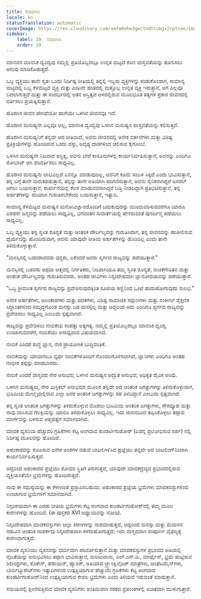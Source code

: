 ```yaml
---
title: ಔಷಧಗಳು
locale: kn
statusTranslation: automatic
coverImage: https://res.cloudinary.com/xmfm6mhw3gwctndtcubgx2rptnae/image/upload/v1741354419/small_cover_la_gran_rebelion_28716e29d2.webp
sidebar:
    label: 19. ಔಷಧಗಳು
    order: 19
---
```

ಮಾನವನ ಮಾನಸಿಕ ದ್ವಂದ್ವವು ನಮ್ಮಲ್ಲಿ ಪ್ರತಿಯೊಬ್ಬರಲ್ಲೂ ಉನ್ನತ ಮಟ್ಟದ ಕಠಿಣ ವಾಸ್ತವತೆಯನ್ನು ತೋರಿಸಲು ಅನುವು ಮಾಡಿಕೊಡುತ್ತದೆ.

ಒಬ್ಬ ವ್ಯಕ್ತಿಯು ತಾನೇ ಸ್ವತಃ ಒಂದು ನಿರ್ದಿಷ್ಟ ರೀತಿಯಲ್ಲಿ ತನ್ನಲ್ಲಿ ಇಬ್ಬರು ವ್ಯಕ್ತಿಗಳನ್ನು ಕಂಡುಕೊಂಡಾಗ, ಸಾಮಾನ್ಯ ಮಟ್ಟದಲ್ಲಿ ಒಬ್ಬ ಕೆಳಮಟ್ಟದ ವ್ಯಕ್ತಿ ಮತ್ತು ಎಂಟನೇ ಹಂತದಲ್ಲಿ ಮತ್ತೊಬ್ಬ ಉನ್ನತ ವ್ಯಕ್ತಿ ಇರುತ್ತಾನೆ, ಆಗ ಎಲ್ಲವೂ ಬದಲಾಗುತ್ತದೆ ಮತ್ತು ಈ ಸಂದರ್ಭದಲ್ಲಿ ಆತನ ಅಸ್ತಿತ್ವದ ಆಳದಲ್ಲಿರುವ ಮೂಲಭೂತ ತತ್ವಗಳ ಪ್ರಕಾರ ಜೀವನದಲ್ಲಿ ವರ್ತಿಸಲು ಪ್ರಯತ್ನಿಸುತ್ತಾನೆ.

ಹೊರಗಿನ ಜೀವನ ಹೇಗಿದೆಯೋ ಹಾಗೆಯೇ ಒಳಗಿನ ಜೀವನವೂ ಇದೆ.

ಹೊರಗಿನ ಮನುಷ್ಯನೇ ಎಲ್ಲವೂ ಅಲ್ಲ, ಮಾನಸಿಕ ದ್ವಂದ್ವವು ಒಳಗಿನ ಮನುಷ್ಯನ ವಾಸ್ತವತೆಯನ್ನು ಕಲಿಸುತ್ತದೆ.

ಹೊರಗಿನ ಮನುಷ್ಯನಿಗೆ ತನ್ನದೇ ಆದ ರೀತಿಯಿದೆ, ಅವನು ಜೀವನದಲ್ಲಿ ಅನೇಕ ವರ್ತನೆಗಳು ಮತ್ತು ವಿಶಿಷ್ಟ ಪ್ರತಿಕ್ರಿಯೆಗಳನ್ನು ಹೊಂದಿರುವ ಒಂದು ವಸ್ತು, ಅದೃಶ್ಯ ದಾರಗಳಿಂದ ಚಲಿಸುವ ಕೈಗೊಂಬೆ.

ಒಳಗಿನ ಮನುಷ್ಯನೇ ನಿಜವಾದ ಅಸ್ತಿತ್ವ, ಅವನು ಬೇರೆ ಕಾನೂನುಗಳಲ್ಲಿ ಕಾರ್ಯನಿರ್ವಹಿಸುತ್ತಾನೆ, ಅವನನ್ನು ಎಂದಿಗೂ ರೋಬಾಟ್ ಆಗಿ ಪರಿವರ್ತಿಸಲು ಸಾಧ್ಯವಿಲ್ಲ.

ಹೊರಗಿನ ಮನುಷ್ಯನು ಲಾಭವಿಲ್ಲದೆ ಏನನ್ನೂ ಮಾಡುವುದಿಲ್ಲ, ಅವನಿಗೆ ಕಡಿಮೆ ಸಂಬಳ ಸಿಕ್ಕಿದೆ ಎಂದು ಭಾವಿಸುತ್ತಾನೆ, ತನ್ನ ಬಗ್ಗೆ ತಾನೇ ಮರುಕಪಡುತ್ತಾನೆ, ತನ್ನನ್ನು ತಾನೇ ಅತಿಯಾಗಿ ಪರಿಗಣಿಸುತ್ತಾನೆ, ಅವನು ಸೈನಿಕನಾಗಿದ್ದರೆ ಜನರಲ್ ಆಗಲು ಬಯಸುತ್ತಾನೆ, ಕಾರ್ಖಾನೆಯಲ್ಲಿ ಕೆಲಸ ಮಾಡುವವನಾಗಿದ್ದರೆ ಬಡ್ತಿ ನೀಡದಿದ್ದಾಗ ಪ್ರತಿಭಟಿಸುತ್ತಾನೆ, ತನ್ನ ಅರ್ಹತೆಗಳನ್ನು ಸರಿಯಾಗಿ ಗುರುತಿಸಬೇಕೆಂದು ಬಯಸುತ್ತಾನೆ, ಇತ್ಯಾದಿ.

ಸಾಮಾನ್ಯ ಕೆಳಮಟ್ಟದ ಮನುಷ್ಯನ ಮನೋವಿಜ್ಞಾನದೊಂದಿಗೆ ಬದುಕುವುದನ್ನು ಮುಂದುವರಿಸುವವರೆಗೂ ಯಾರೂ ಎರಡನೇ ಜನ್ಮವನ್ನು ಪಡೆಯಲು ಸಾಧ್ಯವಿಲ್ಲ, ಭಗವಂತನ ಸುವಾರ್ತೆಯಲ್ಲಿ ಹೇಳಿರುವಂತೆ ಪುನರ್ಜನ್ಮ ಪಡೆಯಲು ಸಾಧ್ಯವಿಲ್ಲ.

ಒಬ್ಬ ವ್ಯಕ್ತಿಯು ತನ್ನ ಸ್ವಂತ ಶೂನ್ಯತೆ ಮತ್ತು ಆಂತರಿಕ ದೌರ್ಬಲ್ಯವನ್ನು ಗುರುತಿಸಿದಾಗ, ತನ್ನ ಜೀವನವನ್ನು ಪರಿಶೀಲಿಸುವ ಧೈರ್ಯವನ್ನು ಹೊಂದಿರುವಾಗ, ಅವನು ಯಾವುದೇ ರೀತಿಯ ಅರ್ಹತೆಗಳನ್ನು ಹೊಂದಿಲ್ಲ ಎಂದು ತಾನೇ ತಿಳಿದುಕೊಳ್ಳುತ್ತಾನೆ.

"ಮನಸ್ಸಿನಲ್ಲಿ ಬಡವರಾದವರು ಧನ್ಯರು, ಏಕೆಂದರೆ ಅವರು ಸ್ವರ್ಗದ ರಾಜ್ಯವನ್ನು ಪಡೆಯುತ್ತಾರೆ."

ಮನಸ್ಸಿನಲ್ಲಿ ಬಡವರು ಅಥವಾ ಆತ್ಮದಲ್ಲಿ ನಿರ್ಗತಿಕರು, ನಿಜವಾಗಿಯೂ ತಮ್ಮ ಸ್ವಂತ ಶೂನ್ಯತೆ, ನಾಚಿಕೆಗೇಡಿತನ ಮತ್ತು ಆಂತರಿಕ ದೌರ್ಬಲ್ಯವನ್ನು ಗುರುತಿಸುವವರು. ಅಂತಹ ಜೀವಿಗಳು ನಿಸ್ಸಂದೇಹವಾಗಿ ಜ್ಞಾನೋದಯವನ್ನು ಪಡೆಯುತ್ತಾರೆ.

"ಒಬ್ಬ ಶ್ರೀಮಂತ ಸ್ವರ್ಗದ ರಾಜ್ಯವನ್ನು ಪ್ರವೇಶಿಸುವುದಕ್ಕಿಂತ ಸೂಜಿಯ ಕಣ್ಣಿನಿಂದ ಒಂಟೆ ಹಾದುಹೋಗುವುದು ಸುಲಭ."

ಅನೇಕ ಅರ್ಹತೆಗಳು, ಅಲಂಕಾರಗಳು ಮತ್ತು ಪದಕಗಳು, ವಿಶಿಷ್ಟ ಸಾಮಾಜಿಕ ಸದ್ಗುಣಗಳು ಮತ್ತು ಸಂಕೀರ್ಣ ಶೈಕ್ಷಣಿಕ ಸಿದ್ಧಾಂತಗಳಿಂದ ಸಮೃದ್ಧಗೊಂಡ ಮನಸ್ಸು ಬಡ ಮನಸ್ಸಲ್ಲ ಮತ್ತು ಆದ್ದರಿಂದ ಅದು ಎಂದಿಗೂ ಸ್ವರ್ಗದ ರಾಜ್ಯವನ್ನು ಪ್ರವೇಶಿಸಲು ಸಾಧ್ಯವಿಲ್ಲ ಎಂಬುದು ಸ್ಪಷ್ಟವಾಗಿದೆ.

ರಾಜ್ಯವನ್ನು ಪ್ರವೇಶಿಸಲು ನಂಬಿಕೆಯ ಸಂಪತ್ತು ಅತ್ಯಗತ್ಯ. ನಮ್ಮಲ್ಲಿ ಪ್ರತಿಯೊಬ್ಬರಲ್ಲೂ ಮಾನಸಿಕ ದ್ವಂದ್ವ ಉಂಟಾಗುವವರೆಗೆ, ನಂಬಿಕೆಯು ಅಸಾಧ್ಯವಾದ ವಿಷಯವಾಗಿದೆ.

ನಂಬಿಕೆ ಎಂದರೆ ಶುದ್ಧ ಜ್ಞಾನ, ನೇರ ಪ್ರಾಯೋಗಿಕ ಬುದ್ಧಿವಂತಿಕೆ.

ನಂಬಿಕೆಯನ್ನು ಯಾವಾಗಲೂ ವ್ಯರ್ಥ ನಂಬಿಕೆಗಳೊಂದಿಗೆ ಗೊಂದಲಗೊಳಿಸಲಾಗಿದೆ, ಜ್ಞಾನಿಗಳು ಎಂದಿಗೂ ಅಂತಹ ಗಂಭೀರ ತಪ್ಪನ್ನು ಮಾಡಬಾರದು.

ನಂಬಿಕೆ ಎಂದರೆ ವಾಸ್ತವದ ನೇರ ಅನುಭವ; ಒಳಗಿನ ಮನುಷ್ಯನ ಅದ್ಭುತ ಅನುಭವ; ಅಧಿಕೃತ ದೈವಿಕ ಅರಿವು.

ಒಳಗಿನ ಮನುಷ್ಯನು, ನೇರ ಮಿಸ್ಟಿಕಲ್ ಅನುಭವದ ಮೂಲಕ ತನ್ನದೇ ಆದ ಆಂತರಿಕ ಜಗತ್ತುಗಳನ್ನು ತಿಳಿದುಕೊಳ್ಳುವಾಗ, ಭೂಮಿಯ ಮೇಲ್ಮೈಯಲ್ಲಿರುವ ಎಲ್ಲಾ ಜನರ ಆಂತರಿಕ ಜಗತ್ತುಗಳನ್ನು ಸಹ ತಿಳಿದಿದ್ದಾನೆ ಎಂಬುದು ಸ್ಪಷ್ಟವಾಗಿದೆ.

ತನ್ನ ಸ್ವಂತ ಆಂತರಿಕ ಜಗತ್ತುಗಳನ್ನು ತಿಳಿದುಕೊಳ್ಳುವ ಮೊದಲು ಭೂಮಿಯ ಆಂತರಿಕ ಜಗತ್ತುಗಳು, ಸೌರವ್ಯೂಹ ಮತ್ತು ನಾವು ವಾಸಿಸುವ ಗೆಲಕ್ಸಿಯನ್ನು ಯಾರೂ ತಿಳಿದುಕೊಳ್ಳಲು ಸಾಧ್ಯವಿಲ್ಲ. ಇದು ಜೀವನದಿಂದ ತಪ್ಪಿಸಿಕೊಳ್ಳಲು ತಪ್ಪಾದ ಮಾರ್ಗವನ್ನು ಬಳಸುವ ಆತ್ಮಹತ್ಯೆಗೆ ಸಮಾನವಾಗಿದೆ.

ಮಾದಕ ವ್ಯಸನಿಯ ಹೆಚ್ಚುವರಿ ಗ್ರಹಿಕೆಗಳು ಕೆಟ್ಟ ಅಂಗವಾದ ಕುಂಡರ್ಟಿಗುಡೋರ್ (ಏಡನ್ನ ಪ್ರಲೋಭಿಸುವ ಸರ್ಪ) ನಲ್ಲಿ ನಿರ್ದಿಷ್ಟ ಮೂಲವನ್ನು ಹೊಂದಿವೆ.

ಅಹಂಕಾರವನ್ನು ರೂಪಿಸುವ ಅನೇಕ ಅಂಶಗಳ ನಡುವೆ ಬಾಟಲಿಗಿಳಿಸಿದ ಪ್ರಜ್ಞೆಯು ತನ್ನದೇ ಆದ ಬಾಟಲಿಂಗ್‌ನಿಂದಾಗಿ ಕಾರ್ಯನಿರ್ವಹಿಸುತ್ತದೆ.

ಆದ್ದರಿಂದ ಅಹಂಕಾರದ ಪ್ರಜ್ಞೆಯು ಕೋಮಾ ಸ್ಥಿತಿಗೆ ತಿರುಗುತ್ತದೆ, ಯಾವುದೇ ಮಾದಕದ್ರವ್ಯದ ಪ್ರಭಾವದಲ್ಲಿರುವ ವ್ಯಕ್ತಿಯಂತೆಯೇ ಭ್ರಮೆಗಳನ್ನು ಹೊಂದಿರುತ್ತದೆ.

ನಾವು ಈ ಸಮಸ್ಯೆಯನ್ನು ಈ ಕೆಳಗಿನಂತೆ ಪ್ರಸ್ತಾಪಿಸಬಹುದು: ಅಹಂಕಾರದ ಪ್ರಜ್ಞೆಯ ಭ್ರಮೆಗಳು ಮಾದಕವಸ್ತುಗಳಿಂದ ಉಂಟಾಗುವ ಭ್ರಮೆಗಳಿಗೆ ಸಮಾನವಾಗಿವೆ.

ನಿಸ್ಸಂಶಯವಾಗಿ ಈ ಎರಡು ರೀತಿಯ ಭ್ರಮೆಗಳು ಕೆಟ್ಟ ಅಂಗವಾದ ಕುಂಡರ್ಟಿಗುಡೋರ್‌ನಲ್ಲಿ ತಮ್ಮ ಮೂಲ ಕಾರಣಗಳನ್ನು ಹೊಂದಿವೆ. (ಈ ಪುಸ್ತಕದ XVI ಅಧ್ಯಾಯವನ್ನು ನೋಡಿ).

ನಿಸ್ಸಂದೇಹವಾಗಿ ಮಾದಕವಸ್ತುಗಳು ಆಲ್ಫಾ ಕಿರಣಗಳನ್ನು ನಾಶಮಾಡುತ್ತವೆ, ಆದ್ದರಿಂದ ಮನಸ್ಸು ಮತ್ತು ಮೆದುಳಿನ ನಡುವಿನ ಆಂತರಿಕ ಸಂಪರ್ಕವು ನಿಸ್ಸಂದೇಹವಾಗಿ ಕಳೆದುಹೋಗುತ್ತದೆ; ಇದು ವಾಸ್ತವವಾಗಿ ಸಂಪೂರ್ಣ ವೈಫಲ್ಯಕ್ಕೆ ಕಾರಣವಾಗುತ್ತದೆ.

ಮಾದಕ ವ್ಯಸನಿಯು ವ್ಯಸನವನ್ನು ಧರ್ಮವಾಗಿ ಪರಿವರ್ತಿಸುತ್ತಾನೆ ಮತ್ತು ಮಾದಕವಸ್ತುಗಳ ಪ್ರಭಾವದ ಅಡಿಯಲ್ಲಿ ನೈಜತೆಯನ್ನು ಅನುಭವಿಸಲು ತಪ್ಪಾಗಿ ಭಾವಿಸುತ್ತಾನೆ, ಮರಿಜುವಾನಾ, ಎಲ್.ಎಸ್.ಡಿ., ಮಾರ್ಫೈನ್, ಭ್ರಮೆ ಹುಟ್ಟಿಸುವ ಶಿಲೀಂಧ್ರಗಳು, ಕೊಕೇನ್, ಹೆರಾಯಿನ್, ಹ್ಯಾಶಿಶ್, ಅತಿಯಾದ ಟ್ರ್ಯಾಂಕ್ವಿಲೈಜರ್ ಮಾತ್ರೆಗಳು, ಆಂಫೆಟಮೈನ್‌ಗಳು, ಬಾರ್ಬಿಟ್ಯುರೇಟ್‌ಗಳು ಇತ್ಯಾದಿಗಳಿಂದ ಉತ್ಪತ್ತಿಯಾಗುವ ಹೆಚ್ಚುವರಿ ಗ್ರಹಿಕೆಗಳು ಕೆಟ್ಟ ಅಂಗವಾದ ಕುಂಡರ್ಟಿಗುಡೋರ್‌ನಿಂದ ಉತ್ಪತ್ತಿಯಾಗುವ ಕೇವಲ ಭ್ರಮೆಗಳು ಎಂದು ತಿಳಿಯದೆ ಇರುವಂತೆ ಮಾಡುತ್ತಾನೆ.

ಸಮಯದಲ್ಲಿ ಕ್ಷೀಣಿಸುತ್ತಿರುವ ಮಾದಕ ವ್ಯಸನಿಗಳು ಅಂತಿಮವಾಗಿ ನರಕದ ಪ್ರಪಂಚಗಳಲ್ಲಿ ಖಚಿತವಾಗಿ ಮುಳುಗುತ್ತಾರೆ.

